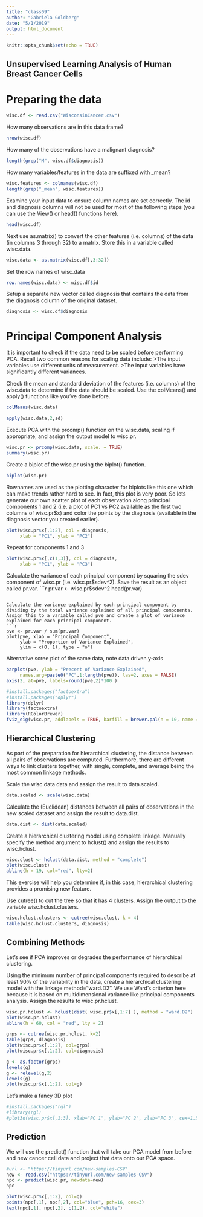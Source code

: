 ```yaml
---
title: "class09"
author: "Gabriela Goldberg"
date: "5/1/2019"
output: html_document
---
```


```r
knitr::opts_chunk$set(echo = TRUE)
```

## Unsupervised Learning Analysis of Human Breast Cancer Cells

# Preparing the data

```r
wisc.df <- read.csv("WisconsinCancer.csv")
```

How many observations are in this data frame?
```r
nrow(wisc.df)
```

How many of the observations have a malignant diagnosis?
```r
length(grep("M", wisc.df$diagnosis))
```

How many variables/features in the data are suffixed with _mean?
```r
wisc.features <- colnames(wisc.df)
length(grep("_mean", wisc.features))
```

Examine your input data to ensure column names are set correctly. The id and diagnosis columns will not be used for most of the following steps (you can use the View() or head() functions here).
```r
head(wisc.df)
```

Next use as.matrix() to convert the other features (i.e. columns) of the data (in columns 3 through 32) to a matrix. Store this in a variable called wisc.data.
```r
wisc.data <- as.matrix(wisc.df[,3:32])
```

Set the row names of wisc.data
```r
row.names(wisc.data) <- wisc.df$id
```

Setup a separate new vector called diagnosis that contains the data from the diagnosis column of the original dataset.
```r
diagnosis <- wisc.df$diagnosis
```

# Principal Component Analysis

It is important to check if the data need to be scaled before performing PCA. Recall two common reasons for scaling data include:
>The input variables use different units of measurement.
>The input variables have significantly different variances.

Check the mean and standard deviation of the features (i.e. columns) of the wisc.data to determine if the data should be scaled. Use the colMeans() and apply() functions like you've done before.
```r
colMeans(wisc.data)

apply(wisc.data,2,sd)
```

Execute PCA with the prcomp() function on the wisc.data, scaling if appropriate, and assign the output model to  wisc.pr.
```r
wisc.pr <- prcomp(wisc.data, scale. = TRUE)
summary(wisc.pr)
```

Create a biplot of the wisc.pr using the biplot() function.
```r
biplot(wisc.pr)
```

Rownames are used as the plotting character for biplots like this one which can make trends rather hard to see. In fact, this plot is very poor. So lets generate our own scatter plot of each observation along principal components 1 and 2 (i.e. a plot of PC1 vs PC2 available as the first two columns of wisc.pr$x) and color the points by the diagnosis (available in the diagnosis vector you created earlier).

```r
plot(wisc.pr$x[,1:2], col = diagnosis, 
     xlab = "PC1", ylab = "PC2")
```

Repeat for components 1 and 3
```r
plot(wisc.pr$x[,c(1,3)], col = diagnosis, 
     xlab = "PC1", ylab = "PC3")
```

Calculate the variance of each principal component by squaring the sdev component of wisc.pr (i.e. wisc.pr$sdev^2). Save the result as an object called pr.var.
```r
pr.var <- wisc.pr$sdev^2
head(pr.var)
```

Calculate the variance explained by each principal component by dividing by the total variance explained of all principal components. Assign this to a variable called pve and create a plot of variance explained for each principal component.
```r
pve <- pr.var / sum(pr.var)
plot(pve, xlab = "Principal Component", 
     ylab = "Proportion of Variance Explained", 
     ylim = c(0, 1), type = "o")
```

Alternative scree plot of the same data, note data driven y-axis
```r
barplot(pve, ylab = "Precent of Variance Explained",
     names.arg=paste0("PC",1:length(pve)), las=2, axes = FALSE)
axis(2, at=pve, labels=round(pve,2)*100 )
```

```r
#install.packages("factoextra")
#install.packages("dplyr")
library(dplyr)
library(factoextra)
library(RColorBrewer)
fviz_eig(wisc.pr, addlabels = TRUE, barfill = brewer.pal(n = 10, name = "Set3"))
```

## Hierarchical Clustering

As part of the preparation for hierarchical clustering, the distance between all pairs of observations are computed. Furthermore, there are different ways to link clusters together, with single, complete, and average being the most common linkage methods.

Scale the wisc.data data and assign the result to data.scaled.
```r
data.scaled <- scale(wisc.data)
```

Calculate the (Euclidean) distances between all pairs of observations in the new scaled dataset and assign the result to  data.dist.
```r
data.dist <- dist(data.scaled)
```

Create a hierarchical clustering model using complete linkage. Manually specify the method argument to hclust() and assign the results to wisc.hclust.
```r
wisc.clust <- hclust(data.dist, method = "complete")
plot(wisc.clust)
abline(h = 19, col="red", lty=2)
```

This exercise will help you determine if, in this case, hierarchical clustering provides a promising new feature.

Use cutree() to cut the tree so that it has 4 clusters. Assign the output to the variable wisc.hclust.clusters.
```r
wisc.hclust.clusters <- cutree(wisc.clust, k = 4)
table(wisc.hclust.clusters, diagnosis)
```

## Combining Methods

Let's see if PCA improves or degrades the performance of hierarchical clustering.

Using the minimum number of principal components required to describe at least 90% of the variability in the data, create a hierarchical clustering model with the linkage method="ward.D2". We use Ward's criterion here because it is based on multidimensional variance like principal components analysis. Assign the results to wisc.pr.hclust.
```r
wisc.pr.hclust <- hclust(dist( wisc.pr$x[,1:7] ), method = "ward.D2")
plot(wisc.pr.hclust)
abline(h = 60, col = "red", lty = 2)
```

```r
grps <- cutree(wisc.pr.hclust, k=2)
table(grps, diagnosis)
plot(wisc.pr$x[,1:2], col=grps)
plot(wisc.pr$x[,1:2], col=diagnosis)
```


```r
g <- as.factor(grps)
levels(g)
g <- relevel(g,2)
levels(g)
plot(wisc.pr$x[,1:2], col=g)
```

Let's make a fancy 3D plot
```r
#install.packages("rgl")
#library(rgl)
#plot3d(wisc.pr$x[,1:3], xlab="PC 1", ylab="PC 2", zlab="PC 3", cex=1.5, size=1, type="s", col=grps)
```


## Prediction

We will use the predict() function that will take our PCA model from before and new cancer cell data and project that data onto our PCA space.

```r
#url <- "https://tinyurl.com/new-samples-CSV"
new <- read.csv("https://tinyurl.com/new-samples-CSV")
npc <- predict(wisc.pr, newdata=new)
npc
```

```r
plot(wisc.pr$x[,1:2], col=g)
points(npc[,1], npc[,2], col="blue", pch=16, cex=3)
text(npc[,1], npc[,2], c(1,2), col="white")
```

